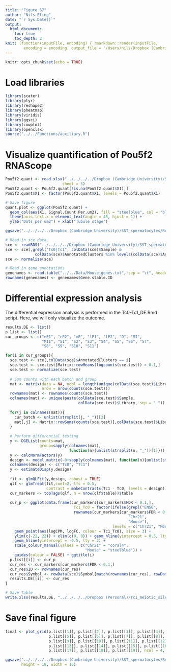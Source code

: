 ```yaml
---
title: "Figure S7"
author: "Nils Eling"
date: "`r Sys.Date()`"
output: 
  html_document:
    toc: true
    toc_depth: 2
knit: (function(inputFile, encoding) { rmarkdown::render(inputFile, 
        encoding = encoding, output_file = '/Users/nils/Dropbox (Cambridge University)/SST_spermatocytes/Analysis/Figures/Fig_S7.html') })
---
```


```r
knitr::opts_chunk$set(echo = TRUE)
```

# Load libraries

```r
library(scater)
library(plyr)
library(reshape2)
library(pheatmap)
library(viridis)
library(ggsci)
library(cowplot)
library(openxlsx)
source("../../Functions/auxiliary.R")
```

# Visualize quantification of Pou5f2 RNAScope

```r
Pou5f2.quant <- read.xlsx("../../../../Dropbox (Cambridge University)/SST_spermatocytes/Revisions/Results/RNAScope/RNAscope_quantification.xlsx", 
                         sheet = 5)
Pou5f2.quant <- Pou5f2.quant[!is.na(Pou5f2.quant$X1),]
Pou5f2.quant$X1 <- factor(Pou5f2.quant$X1, levels = Pou5f2.quant$X1)

# Save figure
quant.plot <- ggplot(Pou5f2.quant) + 
  geom_col(aes(X1, Signal.Count.Per.um2), fill = "steelblue", col = "black", width = 0.75) + 
  theme(axis.text.x = element_text(angle = 45, hjust = 1)) + 
  ylab("Dots per um2") + xlab("Tubule stage")

ggsave("../../../../Dropbox (Cambridge University)/SST_spermatocytes/Revisions/Results/New_figures/Supplemental_figures/Fig_S7/Pou5f2_quant.pdf", quant.plot, width = 5, height = 3)
```


```r
# Read in sce data
sce <- readRDS("../../../../Dropbox (Cambridge University)/SST_spermatocytes/Analysis/data/10X_data/SCE_all.rds")
sce <- sce[,grepl("Tc0|Tc1", colData(sce)$Sample) & 
             colData(sce)$AnnotatedClusters %in% levels(colData(sce)$AnnotatedClusters)[1:20]]
sce <- normalize(sce)

# Read in gene annotations
genenames <- read.table("../../Data/Mouse_genes.txt", sep = "\t", header = TRUE, stringsAsFactors = FALSE)
rownames(genenames) <- genenames$Gene.stable.ID
```

# Differential expression analysis

The differential expression analysis is performed in the Tc0-Tc1_DE.Rmd script.
Here, we will only visualize the outcome.

```r
results.DE <- list()
p.list <- list()
cur_groups <- c("eP1", "eP2", "mP", "lP1", "lP2", "D", "MI",
                "MII", "S1", "S2", "S3", "S4", "S5", "S6", "S7",
                "S8", "S9", "S10", "S11")

for(i in cur_groups){
  sce.test <- sce[,colData(sce)$AnnotatedClusters == i]
  sce.test <- sce.test[Matrix::rowMeans(logcounts(sce.test)) > 0.1,]
  sce.test <- normalize(sce.test)
  
  # Sum counts with each batch and group
  mat <- matrix(data = NA, ncol = length(unique(colData(sce.test)$Library)), 
                nrow = nrow(counts(sce.test)))
  rownames(mat) <- rownames(counts(sce.test))
  colnames(mat) <- unique(paste(colData(sce.test)$Sample, 
                                colData(sce.test)$Library, sep = "_"))
  
  for(j in colnames(mat)){
    cur_batch <- unlist(strsplit(j, "_"))[2]
    mat[,j] <- Matrix::rowSums(counts(sce.test)[,colData(sce.test)$Library == cur_batch]) 
  }
  
  # Perform differential testing
  y <- DGEList(counts=mat,
               group=sapply(colnames(mat), 
                            function(n){unlist(strsplit(n, "_"))[1]}))
  y <- calcNormFactors(y)
  design <- model.matrix(~0+sapply(colnames(mat), function(n){unlist(strsplit(n, "_"))[1]}))
  colnames(design) <- c("Tc0", "Tc1")
  y <- estimateDisp(y,design)
  
  fit <- glmQLFit(y,design, robust = TRUE)
  qlf <- glmTreat(fit,coef=2, lfc = 0.5, 
                  contrast = makeContrasts(Tc1 - Tc0, levels = design))
  cur_markers <- topTags(qlf, n = nrow(qlf$table))$table
  
  cur_p <- ggplot(data.frame(cur_markers[cur_markers$FDR < 0.1,],
                              Tc1_Tc0 = factor(ifelse(grepl("ENSG",
                              rownames(cur_markers[cur_markers$FDR < 0.1,])), 
                                                      "Chr21",
                                                      "Mouse"), 
                                               levels = c("Chr21", "Mouse")))) + 
    geom_point(aes(logCPM, logFC, colour = Tc1_Tc0), size = 3) + 
    ylim(c(-22, 22)) + xlim(c(0, 8)) + geom_hline(yintercept = 0.5, lty = 2) + 
    geom_hline(yintercept = -0.5, lty = 2) +
    scale_colour_manual(values = c("Chr21" = "coral4", 
                                   "Mouse" = "steelblue")) +
    guides(colour = FALSE) + ggtitle(i)
  p.list[[i]] <- cur_p
  cur_res <- cur_markers[cur_markers$FDR < 0.1,]
  cur_res$ID <- rownames(cur_res)
  cur_res$Symbol <- rowData(sce)$Symbol[match(rownames(cur_res), rowData(sce)$ID)]
  results.DE[[i]] <- cur_res
}

# Save Table
write.xlsx(results.DE, "../../../../Dropbox (Personal)/Tc1_meiotic_silencing/Revisions/Figures/Supplemental Tables/Table_S9.xlsx")
```

# Save final figure

```r
final <- plot_grid(p.list[[1]], p.list[[2]], p.list[[3]], p.list[[4]],
                   p.list[[5]], p.list[[6]], p.list[[7]], p.list[[8]],
                   p.list[[9]], p.list[[10]], p.list[[11]], p.list[[12]],
                   p.list[[13]], p.list[[14]], p.list[[15]], p.list[[16]],
                   p.list[[17]], p.list[[18]], p.list[[19]], ncol = 4, nrow = 5)

ggsave("../../../../Dropbox (Cambridge University)/SST_spermatocytes/Revisions/Results/New_figures/Supplemental_figures/Fig_S7/Fig_S7.pdf", final,
       height = 18, width = 15)
```
